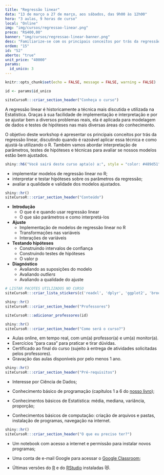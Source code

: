 ```yaml
---
title: "Regressão linear"
data: "13 de março a 27 de março, aos sábados, das 9h00 às 12h00"
hora: "3 aulas, 9 horas de curso"
local: "Online"
img: "img/cursos/regressao-linear.png"
preco: "R$400,00"
banner: "img/cursos/regressao-linear-banner.png"
desc: "Familiarize-se com os principais conceitos por trás da regressão linear."
ordem: "15"
id: "52"
aberto: "true"
unit_price: "40000"
params:
  id_unico: 3
---
```



```r
knitr::opts_chunk$set(echo = FALSE, message = FALSE, warning = FALSE)

id <- params$id_unico
```

```r
siteCursoR:::criar_section_header("Conheça o curso")
```

A regressão linear é historicamente a técnica mais discutida e utilizada na Estatística. Graças à sua facilidade de implementação e interpretação e por se ajustar bem a diversos problemas reais, ela é aplicada para modelagem de dados e testes de hipóteses nas mais diversas áreas do conhecimento.

O objetivo deste workshop é apresentar os principais conceitos por trás da regressão linear, discutindo quando é razoável aplicar essa técnica e como ajustá-la utilizando o R. Também vamos abordar interpretação de  parâmetros, testes de hipóteses e técnicas para avaliar se nossos modelos estão bem ajustados.

```r
shiny::h6("Você sairá deste curso apta(o) a:", style = "color: #489d51")
```


::: {.voce-saira}
- implementar modelos de regressão linear no R;
- interpretar e testar hipóteses sobre os parâmetros da regressão;
- avaliar a qualidade e validade dos modelos ajustados.
:::


```r
shiny::hr()
siteCursoR:::criar_section_header("Conteúdo")
```

::: {.row}

:::: {.column-esq}
- **Introdução**
  - O que é e quando usar regressão linear
  - O que são parâmetros e como interpretá-los
- **Ajuste**
  - Implementação de modelos de regressão linear no R
  - Transformações nas variáveis
  - Interações de variáveis
- **Testando hipóteses**
  - Construindo intervalos de confiança
  - Construindo testes de hipóteses
  - O valor p
- **Diagnóstico**
  - Avaliando as suposições do modelo
  - Avaliando *outliers*
  - Avaliando a qualidade do ajuste
::::

:::: {.column-dir}

::::: {.row .justify-content-center}
```r
# LISTAR PACOTES UTILIZADOS NO CURSO
siteCursoR:::criar_lista_stickers(c('readxl', 'dplyr', 'ggplot2', 'broom', 'janitor'))
```
:::::

:::: 

:::


```r
shiny::hr()
siteCursoR:::criar_section_header("Professores")
```

```r
siteCursoR:::adicionar_professores(id)
```

```r
shiny::hr()
siteCursoR:::criar_section_header("Como será o curso?")
```

- Aulas online, em tempo real, com um(a) professor(a) e um(a) monitor(a). 
- Exercícios "para casa" para praticar e tirar dúvidas.
- Certificado ao final do curso (sujeito à entrega de atividades solicitadas pelos professores).
- Gravação das aulas disponíveis por pelo menos 1 ano.

```r
shiny::hr()
siteCursoR:::criar_section_header("Pré-requisitos") 
```


- Interesse por Ciência de Dados;

- Conhecimento básico de programação (capítulos 1 a 6 do [nosso livro](https://livro.curso-r.com/));

- Conhecimentos básicos de Estatística: média, mediana, variância, proporção;

- Conhecimentos básicos de computação: criação de arquivos e pastas, instalação de programas, navegação na internet.

```r
shiny::hr()
siteCursoR:::criar_section_header("O que eu preciso ter?")
```

- Um notebook com acesso a internet e permissão para instalar novos programas;

- Uma conta de e-mail Google para acessar o [Google Classroom](https://classroom.google.com/);

-  Últimas versões do [R](https://cran.r-project.org/) e do [RStudio](https://www.rstudio.com/products/rstudio/download/) instaladas &#128571;.
